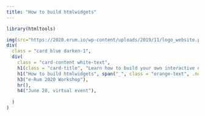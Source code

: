 ```yaml
---
title: "How to build htmlwidgets"
---
```


```r
library(htmltools)
```

<div class="container" style="min-height:80vh;">

```r
img(src="https://2020.erum.io/wp-content/uploads/2019/11/logo_website.png")
div(
  class = "card blue darken-1",
  div(
    class = "card-content white-text",
    h1(class = "card-title", "Learn how to build your own interactive data visualization packages"),
    h1("How to build htmlwidgets", span("_", class = "orange-text", .noWS = "before")),
    h3("e-Rum 2020 Workshop"),
    hr(),
    h4("June 20, virtual event"),
    
  )
)
```

</div>